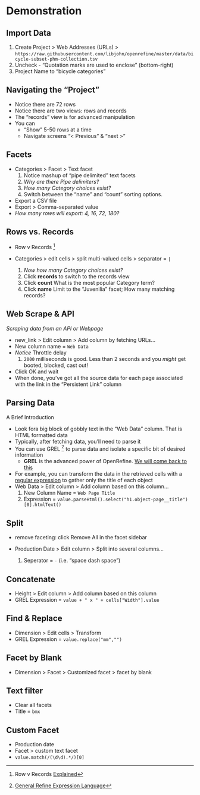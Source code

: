 # Demonstration {-}

## Import Data {-}
    
1. <span class="or-menu">Create Project  > Web Addresses (URLs) > </span> `https://raw.githubusercontent.com/libjohn/openrefine/master/data/bicycle-subset-phm-collection.tsv`
2. Uncheck - "Quotation marks are used to enclose" (bottom-right)
3. Project Name to "bicycle categories"

## Navigating the "Project" {-}
* Notice there are 72 rows  
* Notice there are two views: rows and records   
* The “records” view is for advanced manipulation
* You can
    + “Show” 5-50 rows at a time
    + Navigate screens “< Previous” & “next >” 

## Facets  {-}
* <span class="or-menu">Categories > Facet > Text facet</span>
    1. Notice mashup of “pipe delimited” text facets
    2. *Why are there Pipe delimiters?*
    3. *How many Category choices exist?*
    4. Switch between the “name” and “count” sorting options. 
* Export a CSV file
* <span class="or-menu">Export > Comma-separated value</span>
* *How many rows will export:  4, 16, 72, 180?*  

## Rows vs. Records {-}

* Row v Records ^[Row v Records [Explained](http://kb.refinepro.com/2012/03/difference-between-record-and-row.html)]  

* <span class="or-menu">Categories > edit cells > split multi-valued cells ></span> separator = ` | `  
    1. *Now how many Category choices exist?*
    2. Click **records** to switch to the records view
    3. Click **count**  What is the most popular Category term?
    4. Click **name**  Limit to the “Juvenilia” facet; How many matching records?

## Web Scrape & API  {-}
*Scraping data from an API or Webpage*

* <span class="or-menu">new_link > Edit column > Add column by fetching URLs…</span>
* New column name = ` Web Data `
* *Notice* Throttle delay  
    1. `2000` milliseconds is good. 
    Less than 2 seconds and you *might* get booted, blocked, cast out!
* Click OK and wait 
* When done, you’ve got all the source data for each page associated with the link in the “Persistent Link” column

## Parsing Data {-}
A Brief Introduction  

* Look fora big block of gobbly text in the “Web Data” column.  That is HTML formatted data  
* Typically, after fetching data, you’ll need to parse it  
* You can use GREL ^[[General Refine Expression Language](https://github.com/OpenRefine/OpenRefine/wiki/General-Refine-Expression-Language)] to parse data and isolate a specific bit of desired information
    * **GREL** is the advanced power of OpenRefine. [We will come back to this](#grel)
* For example, you can transform the data in the retrieved cells with a [regular expression](https://github.com/libjohn/guides/blob/master/regex/regex.Rmd) to gather only the title of each object  
* <span class="or-menu">Web Data > Edit column > Add column based on this column...</span>
    1.  New Column Name = ` Web Page Title `
    2. Expression = ` value.parseHtml().select("h1.object-page__title")[0].htmlText() `


## Split   {-}
* remove faceting:  click <span class="or-menu">Remove All</span> in the facet sidebar

* <span class="or-menu"> Production Date > Edit column > Split into several columns...</span>
    1. Seperator = ` - `  (i.e. "space dash space")

## Concatenate {-}  
* <span class="or-menu">Height > Edit column > Add column based on this column</span>
* GREL Expression = `value + " x " + cells["Width"].value`

## Find & Replace {-}
* <span class="or-menu">Dimension > Edit cells > Transform</span>
* GREL Expression = `value.replace("mm","")`

## Facet by Blank {-}
* <span class="or-menu">Dimension > Facet > Customized facet > facet by blank</span>


## Text filter {-}
* Clear all facets
* Title = `bmx`

## Custom Facet {-}
* Production date
* <span class="or-menu">Facet > custom text facet</span>
* `value.match(/(\d\d).*/)[0]`
